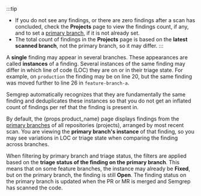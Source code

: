 :::tip
- If you do not see any findings, or there are zero findings after a scan has concluded, check the **Projects** page to view the findings count, if any, and to set a [primary branch](/deployment/primary-branch), if it is not already set.
- The total count of findings in the **Projects** page is based on the **latest scanned branch**, not the primary branch, so it may differ.
:::

A **single** finding may appear in several branches. These appearances are called **instances** of a finding. Several instances of the same finding may differ in which line of code (LOC) they are on or in their triage state. For example, on `production` the finding may be on line 20, but the same finding was moved further to line 26 in `feature-branch-a`.

Semgrep automatically recognizes that they are fundamentally the same finding and deduplicates these instances so that you do not get an inflated count of findings per ref that the finding is present in.

By default, the {props.product_name} page displays findings from the [primary branches](/deployment/primary-branch) of all repositories (projects), arranged by most recent scan. You are viewing the **primary branch's instance** of that finding, so you may see variations in LOC or triage state when comparing the finding across branches.

When filtering by primary branch and triage status, the filters are applied based on the **triage status of the finding on the primary branch**. This means that on some feature branches, the instance may already be **Fixed**, but on the primary branch, the finding is still **Open**. The finding status on the primary branch is updated when the PR or MR is merged and Semgrep has scanned the code.
